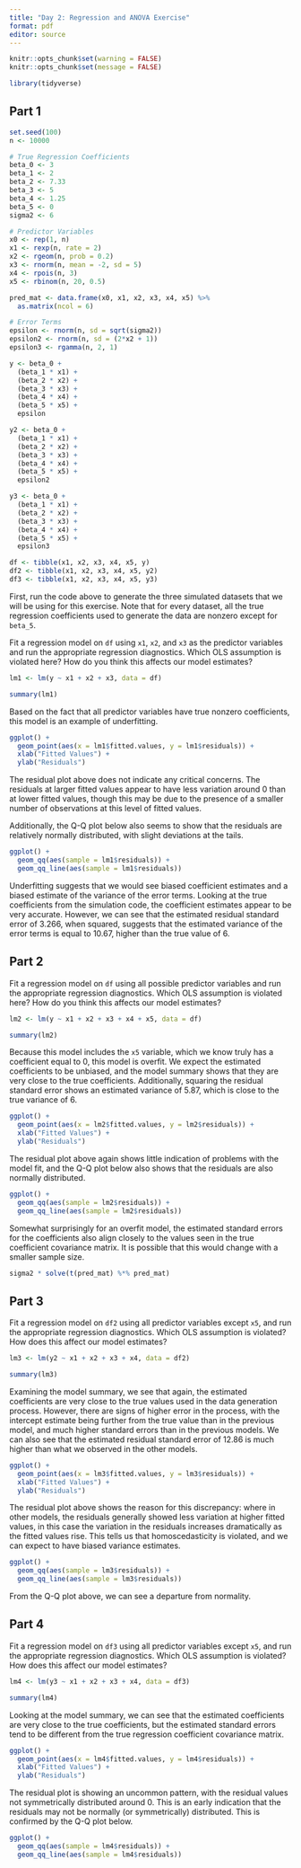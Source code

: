 ```yaml
---
title: "Day 2: Regression and ANOVA Exercise"
format: pdf 
editor: source
---
```


```r
knitr::opts_chunk$set(warning = FALSE)
knitr::opts_chunk$set(message = FALSE)
```

```r
library(tidyverse)
```

## Part 1

```r
set.seed(100)
n <- 10000

# True Regression Coefficients
beta_0 <- 3
beta_1 <- 2
beta_2 <- 7.33
beta_3 <- 5
beta_4 <- 1.25
beta_5 <- 0
sigma2 <- 6

# Predictor Variables
x0 <- rep(1, n)
x1 <- rexp(n, rate = 2)
x2 <- rgeom(n, prob = 0.2)
x3 <- rnorm(n, mean = -2, sd = 5)
x4 <- rpois(n, 3)
x5 <- rbinom(n, 20, 0.5)

pred_mat <- data.frame(x0, x1, x2, x3, x4, x5) %>% 
  as.matrix(ncol = 6)

# Error Terms
epsilon <- rnorm(n, sd = sqrt(sigma2))
epsilon2 <- rnorm(n, sd = (2*x2 + 1))
epsilon3 <- rgamma(n, 2, 1)

y <- beta_0 + 
  (beta_1 * x1) + 
  (beta_2 * x2) + 
  (beta_3 * x3) +
  (beta_4 * x4) + 
  (beta_5 * x5) +
  epsilon

y2 <- beta_0 +
  (beta_1 * x1) + 
  (beta_2 * x2) +
  (beta_3 * x3) +
  (beta_4 * x4) +
  (beta_5 * x5) + 
  epsilon2

y3 <- beta_0 +
  (beta_1 * x1) +
  (beta_2 * x2) +
  (beta_3 * x3) +
  (beta_4 * x4) +
  (beta_5 * x5) +
  epsilon3

df <- tibble(x1, x2, x3, x4, x5, y)
df2 <- tibble(x1, x2, x3, x4, x5, y2)
df3 <- tibble(x1, x2, x3, x4, x5, y3)
```

First, run the code above to generate the three simulated datasets that we will be using for this exercise. Note that for every dataset, all the true regression coefficients used to generate the data are nonzero except for `beta_5`.

Fit a regression model on `df` using `x1`, `x2`, and `x3` as the predictor variables and run the appropriate regression diagnostics. Which OLS assumption is violated here? How do you think this affects our model estimates?

```r
lm1 <- lm(y ~ x1 + x2 + x3, data = df)
```

```r
summary(lm1)
```

Based on the fact that all predictor variables have true nonzero coefficients, this model is an example of underfitting.

```r
ggplot() + 
  geom_point(aes(x = lm1$fitted.values, y = lm1$residuals)) +
  xlab("Fitted Values") +
  ylab("Residuals")
```

The residual plot above does not indicate any critical concerns. The residuals at larger fitted values appear to have less variation around 0 than at lower fitted values, though this may be due to the presence of a smaller number of observations at this level of fitted values.

Additionally, the Q-Q plot below also seems to show that the residuals are relatively normally distributed, with slight deviations at the tails.

```r
ggplot() +
  geom_qq(aes(sample = lm1$residuals)) +
  geom_qq_line(aes(sample = lm1$residuals))
```

Underfitting suggests that we would see biased coefficient estimates and a biased estimate of the variance of the error terms. Looking at the true coefficients from the simulation code, the coefficient estimates appear to be very accurate. However, we can see that the estimated residual standard error of 3.266, when squared, suggests that the estimated variance of the error terms is equal to 10.67, higher than the true value of 6.

## Part 2

Fit a regression model on `df` using all possible predictor variables and run the appropriate regression diagnostics. Which OLS assumption is violated here? How do you think this affects our model estimates?

```r
lm2 <- lm(y ~ x1 + x2 + x3 + x4 + x5, data = df)
```

```r
summary(lm2)
```

Because this model includes the `x5` variable, which we know truly has a coefficient equal to 0, this model is overfit. We expect the estimated coefficients to be unbiased, and the model summary shows that they are very close to the true coefficients. Additionally, squaring the residual standard error shows an estimated variance of 5.87, which is close to the true variance of 6.

```r
ggplot() +
  geom_point(aes(x = lm2$fitted.values, y = lm2$residuals)) +
  xlab("Fitted Values") +
  ylab("Residuals")
```

The residual plot above again shows little indication of problems with the model fit, and the Q-Q plot below also shows that the residuals are also normally distributed.

```r
ggplot() +
  geom_qq(aes(sample = lm2$residuals)) +
  geom_qq_line(aes(sample = lm2$residuals))
```

Somewhat surprisingly for an overfit model, the estimated standard errors for the coefficients also align closely to the values seen in the true coefficient covariance matrix. It is possible that this would change with a smaller sample size.

```r
sigma2 * solve(t(pred_mat) %*% pred_mat)
```

## Part 3

Fit a regression model on `df2` using all predictor variables except `x5`, and run the appropriate regression diagnostics. Which OLS assumption is violated? How does this affect our model estimates?

```r
lm3 <- lm(y2 ~ x1 + x2 + x3 + x4, data = df2)
```

```r
summary(lm3)
```

Examining the model summary, we see that again, the estimated coefficients are very close to the true values used in the data generation process. However, there are signs of higher error in the process, with the intercept estimate being further from the true value than in the previous model, and much higher standard errors than in the previous models. We can also see that the estimated residual standard error of 12.86 is much higher than what we observed in the other models.

```r
ggplot() +
  geom_point(aes(x = lm3$fitted.values, y = lm3$residuals)) +
  xlab("Fitted Values") +
  ylab("Residuals")
```

The residual plot above shows the reason for this discrepancy: where in other models, the residuals generally showed less variation at higher fitted values, in this case the variation in the residuals increases dramatically as the fitted values rise. This tells us that homoscedasticity is violated, and we can expect to have biased variance estimates.

```r
ggplot() +
  geom_qq(aes(sample = lm3$residuals)) +
  geom_qq_line(aes(sample = lm3$residuals))
```

From the Q-Q plot above, we can see a departure from normality.

## Part 4

Fit a regression model on `df3` using all predictor variables except `x5`, and run the appropriate regression diagnostics. Which OLS assumption is violated? How does this affect our model estimates?

```r
lm4 <- lm(y3 ~ x1 + x2 + x3 + x4, data = df3)
```

```r
summary(lm4)
```

Looking at the model summary, we can see that the estimated coefficients are very close to the true coefficients, but the estimated standard errors tend to be different from the true regression coefficient covariance matrix. 

```r
ggplot() +
  geom_point(aes(x = lm4$fitted.values, y = lm4$residuals)) +
  xlab("Fitted Values") +
  ylab("Residuals")
```

The residual plot is showing an uncommon pattern, with the residual values not symmetrically distributed around 0. This is an early indication that the residuals may not be normally (or symmetrically) distributed. This is confirmed by the Q-Q plot below.

```r
ggplot() +
  geom_qq(aes(sample = lm4$residuals)) +
  geom_qq_line(aes(sample = lm4$residuals))
```


